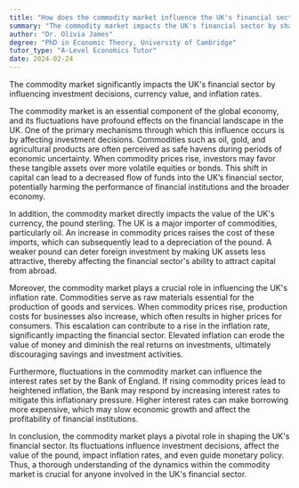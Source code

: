 ```yaml
---
title: "How does the commodity market influence the UK's financial sector?"
summary: "The commodity market impacts the UK's financial sector by shaping investment choices, influencing currency values, and affecting inflation rates."
author: "Dr. Olivia James"
degree: "PhD in Economic Theory, University of Cambridge"
tutor_type: "A-Level Economics Tutor"
date: 2024-02-24
---
```


The commodity market significantly impacts the UK's financial sector by influencing investment decisions, currency value, and inflation rates.

The commodity market is an essential component of the global economy, and its fluctuations have profound effects on the financial landscape in the UK. One of the primary mechanisms through which this influence occurs is by affecting investment decisions. Commodities such as oil, gold, and agricultural products are often perceived as safe havens during periods of economic uncertainty. When commodity prices rise, investors may favor these tangible assets over more volatile equities or bonds. This shift in capital can lead to a decreased flow of funds into the UK’s financial sector, potentially harming the performance of financial institutions and the broader economy.

In addition, the commodity market directly impacts the value of the UK's currency, the pound sterling. The UK is a major importer of commodities, particularly oil. An increase in commodity prices raises the cost of these imports, which can subsequently lead to a depreciation of the pound. A weaker pound can deter foreign investment by making UK assets less attractive, thereby affecting the financial sector's ability to attract capital from abroad.

Moreover, the commodity market plays a crucial role in influencing the UK's inflation rate. Commodities serve as raw materials essential for the production of goods and services. When commodity prices rise, production costs for businesses also increase, which often results in higher prices for consumers. This escalation can contribute to a rise in the inflation rate, significantly impacting the financial sector. Elevated inflation can erode the value of money and diminish the real returns on investments, ultimately discouraging savings and investment activities.

Furthermore, fluctuations in the commodity market can influence the interest rates set by the Bank of England. If rising commodity prices lead to heightened inflation, the Bank may respond by increasing interest rates to mitigate this inflationary pressure. Higher interest rates can make borrowing more expensive, which may slow economic growth and affect the profitability of financial institutions.

In conclusion, the commodity market plays a pivotal role in shaping the UK's financial sector. Its fluctuations influence investment decisions, affect the value of the pound, impact inflation rates, and even guide monetary policy. Thus, a thorough understanding of the dynamics within the commodity market is crucial for anyone involved in the UK's financial sector.
    